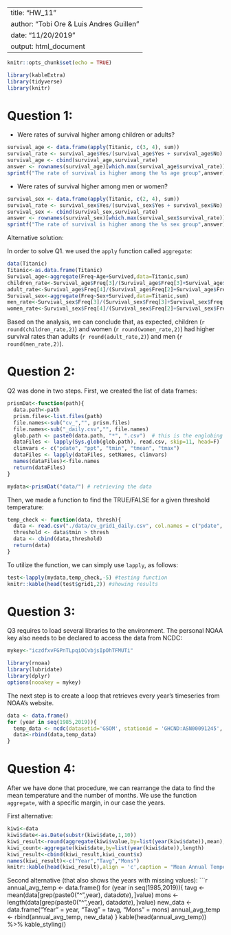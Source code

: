 
---
title: "HW_11"
author: "Tobi Ore & Luis Andres Guillen"
date: "11/20/2019"
output: html_document
---

```r
knitr::opts_chunk$set(echo = TRUE)
```

```r
library(kableExtra)
library(tidyverse)
library(knitr)
```

# Question 1:

+ Were rates of survival higher among children or adults?
```r
survival_age <- data.frame(apply(Titanic, c(3, 4), sum))
survival_rate <- survival_age$Yes/(survival_age$Yes + survival_age$No)
survival_age <- cbind(survival_age,survival_rate)
answer <- rownames(survival_age)[which.max(survival_age$survival_rate)]
sprintf("The rate of survival is higher among the %s age group",answer)
```

+ Were rates of survival higher among men or women?
```r
survival_sex <- data.frame(apply(Titanic, c(2, 4), sum))
survival_rate <- survival_sex$Yes/(survival_sex$Yes + survival_sex$No)
survival_sex <- cbind(survival_sex,survival_rate)
answer <- rownames(survival_sex)[which.max(survival_sex$survival_rate)]
sprintf("The rate of survival is higher among the %s sex group",answer)
```
Alternative solution:

In order to solve Q1. we used the `apply` function called `aggregate`:
```r
data(Titanic)
Titanic<-as.data.frame(Titanic)
Survival_age<-aggregate(Freq~Age+Survived,data=Titanic,sum)
children_rate<-Survival_age$Freq[3]/(Survival_age$Freq[3]+Survival_age$Freq[1])
adult_rate<-Survival_age$Freq[4]/(Survival_age$Freq[2]+Survival_age$Freq[4])
Survival_sex<-aggregate(Freq~Sex+Survived,data=Titanic,sum)
men_rate<-Survival_sex$Freq[3]/(Survival_sex$Freq[3]+Survival_sex$Freq[1])
women_rate<-Survival_sex$Freq[4]/(Survival_sex$Freq[2]+Survival_sex$Freq[4])

```
Based on the analysis, we can conclude that, as expected, children (`r round(children_rate,2)`) and women (`r round(women_rate,2)`) had higher survival rates than adults (`r round(adult_rate,2)`) and men (`r round(men_rate,2)`). 

# Question 2:

Q2 was done in two steps. First, we created the list of data frames:
``` r
prismDat<-function(path){
  data.path<-path
  prism.files<-list.files(path)
  file.names<-sub("cv_","", prism.files)
  file.names<-sub("_daily.csv","", file.names)
  glob.path <- paste0(data.path, "*", ".csv")  # this is the englobing string that can find the files. 
  dataFiles <- lapply(Sys.glob(glob.path), read.csv, skip=11, head=F)
  climvars <- c("pdate", "ppt", "tmin", "tmean", "tmax")
  dataFiles <- lapply(dataFiles, setNames, climvars)
  names(dataFiles)<-file.names
  return(dataFiles)
}

mydata<-prismDat("data/") # retrieving the data

```

Then, we made a function to find the TRUE/FALSE for a given threshold temperature:
``` r
temp_check <- function(data, thresh){
  data <- read.csv("./data/cv_grid1_daily.csv", col.names = c("pdate", "ppt", "tmin", "tmean", "tmax") ,skip = 11, header=F)
  threshold <- data$tmin > thresh
  data <- cbind(data,threshold)
  return(data)
}
```
To utilize the function, we can simply use `lapply`, as follows:
```r
test<-lapply(mydata,temp_check,-5) #testing function
knitr::kable(head(test$grid1,2)) #showing results
```

# Question 3:

Q3 requires to load several libraries to the environment. The personal NOAA key also needs to be declared to access the data from NCDC:
```r
mykey<-"iczdfxvFGPnTLpqiOCvbjsIpOhTFMUTi"
```
```r
library(rnoaa)
library(lubridate)
library(dplyr)
options(nooakey = mykey)
```
The next step is to create a loop that retrieves every year's timeseries from NOAA's website. 
```r
data <- data.frame()
for (year in seq(1985,2019)){
  temp_data <- ncdc(datasetid='GSOM', stationid = 'GHCND:ASN00091245', datatypeid='TAVG', startdate = paste0(year,"-01-01"), enddate = paste0(year,"-12-01"), limit = 100, add_units=TRUE)$data
  data<-rbind(data,temp_data)
}
```

# Question 4:
After we have done that procedure, we can rearrange the data to find the mean temperature and the number of months. We use the function `aggregate`, with a specific margin, in our case the years. 

First alternative:
```r
kiwi<-data
kiwi$date<-as.Date(substr(kiwi$date,1,10))
kiwi_result<-round(aggregate(kiwi$value,by=list(year(kiwi$date)),mean),3)
kiwi_count<-aggregate(kiwi$date,by=list(year(kiwi$date)),length)
kiwi_result<-cbind(kiwi_result,kiwi_count$x)
names(kiwi_result)<-c("Year","Tavg","Mons")
knitr::kable(head(kiwi_result),align = 'c',caption = "Mean Annual Temperature for Cape Grimp, NZ ")%>% kable_styling()
```

Second alternative (that also shows the years with missing values):
```r
annual_avg_temp <- data.frame()
for (year in seq(1985,2019)){
  tavg <- mean(data[grep(paste0("^",year), data$date),]$value)
  mons <- length(data[grep(paste0("^",year), data$date),]$value)
  new_data <- data.frame("Year" = year, "Tavg" = tavg, "Mons" = mons)
  annual_avg_temp <- rbind(annual_avg_temp, new_data)
}
kable(head(annual_avg_temp)) %>% kable_styling()